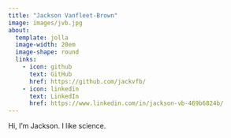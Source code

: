 ```yaml
---
title: "Jackson Vanfleet-Brown"
image: images/jvb.jpg
about:
  template: jolla
  image-width: 20em
  image-shape: round
  links: 
    - icon: github
      text: GitHub
      href: https://github.com/jackvfb/
    - icon: linkedin
      text: LinkedIn
      href: https://www.linkedin.com/in/jackson-vb-469b6824b/
---
```


Hi, I'm Jackson. I like science.
